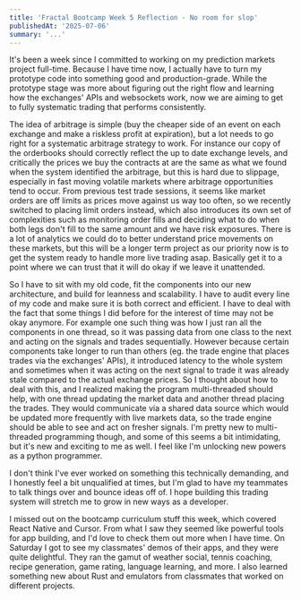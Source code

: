 ```yaml
---
title: 'Fractal Bootcamp Week 5 Reflection - No room for slop'
publishedAt: '2025-07-06'
summary: '...'
---
```


It's been a week since I committed to working on my prediction markets project full-time. Because I have time now, I actually have to turn my prototype code into something good and production-grade. While the prototype stage was more about figuring out the right flow and learning how the exchanges' APIs and websockets work, now we are aiming to get to fully systematic trading that performs consistently.

The idea of arbitrage is simple (buy the cheaper side of an event on each exchange and make a riskless profit at expiration), but a lot needs to go right for a systematic arbitrage strategy to work. For instance our copy of the orderbooks should correctly reflect the up to date exchange levels, and critically the prices we buy the contracts at are the same as what we found when the system identified the arbitrage, but this is hard due to slippage, especially in fast moving volatile markets where arbitrage opportunities tend to occur. From previous test trade sessions, it seems like market orders are off limits as prices move against us way too often, so we recently switched to placing limit orders instead, which also introduces its own set of complexities such as monitoring order fills and deciding what to do when both legs don't fill to the same amount and we have risk exposures. There is a lot of analytics we could do to better understand price movements on these markets, but this will be a longer term project as our priority now is to get the system ready to handle more live trading asap. Basically get it to a point where we can trust that it will do okay if we leave it unattended.

So I have to sit with my old code, fit the components into our new architecture, and build for leanness and scalability. I have to audit every line of my code and make sure it is both correct and efficient. I have to deal with the fact that some things I did before for the interest of time may not be okay anymore. For example one such thing was how I just ran all the components in one thread, so it was passing data from one class to the next and acting on the signals and trades sequentially. However because certain components take longer to run than others (eg. the trade engine that places trades via the exchanges' APIs), it introduced latency to the whole system and sometimes when it was acting on the next signal to trade it was already stale compared to the actual exchange prices. So I thought about how to deal with this, and I realized making the program multi-threaded should help, with one thread updating the market data and another thread placing the trades. They would communicate via a shared data source which would be updated more frequently with live markets data, so the trade engine should be able to see and act on fresher signals. I'm pretty new to multi-threaded programming though, and some of this seems a bit intimidating, but it's new and exciting to me as well. I feel like I'm unlocking new powers as a python programmer.

I don't think I've ever worked on something this technically demanding, and I honestly feel a bit unqualified at times, but I'm glad to have my teammates to talk things over and bounce ideas off of. I hope building this trading system will stretch me to grow in new ways as a developer.

I missed out on the bootcamp curriculum stuff this week, which covered React Native and Cursor. From what I saw they seemed like powerful tools for app building, and I'd love to check them out more when I have time. On Saturday I got to see my classmates' demos of their apps, and they were quite delightful. They ran the gamut of weather social, tennis coaching, recipe generation, game rating, language learning, and more. I also learned something new about Rust and emulators from classmates that worked on different projects.